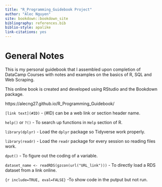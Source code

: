```yaml
--- 
title: "R_Programming_Guidebook Project"
author: "Alec Nguyen"
site: bookdown::bookdown_site
bibliography: references.bib
biblio-style: apalike
link-citations: yes
---
```



# General Notes {-}


This is my personal guidebook that I assembled upon completion of DataCamp Courses with notes and examples on the basics of R, SQL and Web Scraping.

This online book is created and developed using RStudio and the Bookdown package.

https://alecng27.github.io/R_Programming_Guidebook/

`[link text](#ID)`
- (#ID) can be a web link or section header name.

`help()` or `?()`
- To search up functions in `Help` section of R.
    
`library(dplyr)`
- Load the `dplyr` package so Tidyverse work properly.

`library(readr)`
- Load the `readr` package for every session so reading files work.

`dput()`
- To figure out the coding of a variable.

`dataset_name <- readRDS(gzcon(url("URL_link")))`
- To directly load a RDS dataset from a link online.

`{r include=TRUE, eval=FALSE}`
-To show code in the putput but not run.




